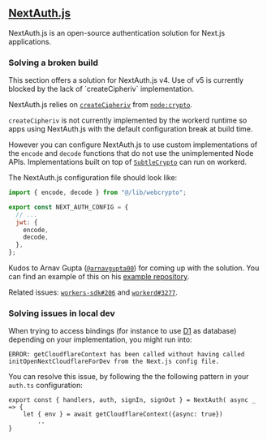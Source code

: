 ## [NextAuth.js](https://next-auth.js.org/)

NextAuth.js is an open-source authentication solution for Next.js applications.

### Solving a broken build

<Callout>
This section offers a solution for NextAuth.js v4. Use of v5 is currently blocked by the lack of `createCipheriv` implementation.
</Callout>


NextAuth.js relies on [`createCipheriv`](https://nodejs.org/docs/v22.13.1/api/crypto.html#cryptocreatecipherivalgorithm-key-iv-options) from [`node:crypto`](https://nodejs.org/docs/v22.13.1/api/crypto.html).

`createCipheriv` is not currently implemented by the workerd runtime so apps using NextAuth.js with the default configuration break at build time.

However you can configure NextAuth.js to use custom implementations of the `encode` and `decode` functions that do not use the unimplemented Node APIs. Implementations built on top of [`SubtleCrypto`](https://developer.mozilla.org/en-US/docs/Web/API/SubtleCrypto) can run on workerd.

The NextAuth.js configuration file should look like:

```js
import { encode, decode } from "@/lib/webcrypto";

export const NEXT_AUTH_CONFIG = {
  // ...
  jwt: {
    encode,
    decode,
  },
};
```

Kudos to Arnav Gupta ([`@arnavgupta00`](https://github.com/arnavgupta00)) for coming up with the solution.
You can find an example of this on his [example repository](https://github.com/arnavgupta00/deployment-cf-workers-prisma-nextauth).

Related issues: [`workers-sdk#206`](https://github.com/opennextjs/opennextjs-cloudflare/issues/206) and [`workerd#3277`](https://github.com/cloudflare/workerd/issues/3277).

### Solving issues in local dev

When trying to access bindings (for instance to use [D1](/d1/) as database) depending on your implementation, you might run into:

`ERROR: getCloudflareContext has been called without having called initOpenNextCloudflareForDev from the Next.js config file.`

You can resolve this issue, by following the the following pattern in your `auth.ts` configuration:

```
export const { handlers, auth, signIn, signOut } = NextAuth( async _ => {
	let { env } = await getCloudflareContext({async: true})
        ..
}
```
